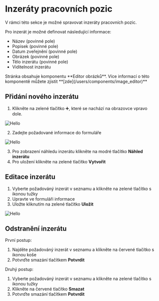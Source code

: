 
# Inzeráty pracovních pozic

V rámci této sekce je možné spravovat inzeráty pracovních pozic.

Pro inzerát je možné definovat následující informace:

- Název (povinné pole)
- Popisek (povinné pole)
- Datum zveřejnění (povinné pole)
- Obrázek (povinné pole)
- Tělo inzerátu (povinné pole)
- Viditelnost inzerátu

<Callout type="info" emoji="💡">
   Stránka obsahuje komponentu **Editor obrázků**. Více informací o této komponentě můžete zjistit **[zde](/users/components/image_editor)**
</Callout>


## Přidání nového inzerátu

1. Klikněte na zelené tlačítko ➕, které se nachází na obrazovce vpravo dole.

![Hello](/images/vacancies-new.PNG)

2. Zadejte požadované informace do formuláře

![Hello](/images/vacancies-new-form.PNG)

3. Pro zobrazení náhledu inzerátu klikněte na modré tlačítko **Náhled inzerátu**
4. Pro uložení klikněte na zelené tlačítko **Vytvořit**


## Editace inzerátu

1. Vyberte požadováný inzerát v seznamu a klikněte na zelené tlačítko s ikonou tužky
2. Upravte ve formuláři informace
3. Uložte kliknutím na zelené tlačítko **Uložit**

![Hello](/images/vacancies-edit-form.PNG)

## Odstranění inzerátu

První postup:

1. Najděte požadováný inzerát v seznamu a klikněte na červené tlačítko s ikonou koše
2. Potvrďte smazání tlačítkem **Potvrdit**

Druhý postup:

1. Vyberte požadováný inzerát v seznamu a klikněte na zelené tlačítko s ikonou tužky
2. Klikněte na červené tlačítko **Smazat**
3. Potvrďte smazání tlačítkem **Potvrdit**
